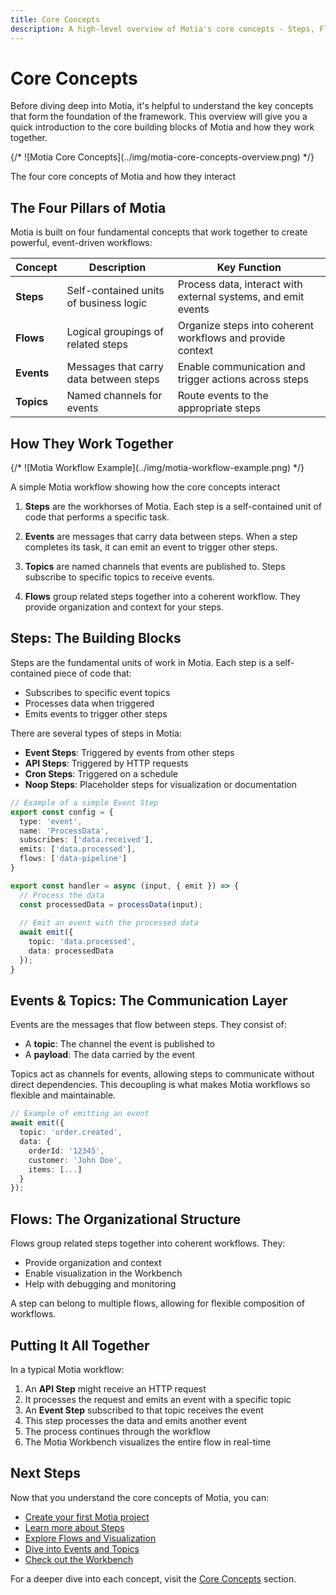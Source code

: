 ```yaml
---
title: Core Concepts
description: A high-level overview of Motia's core concepts - Steps, Flows, Events, and Topics
---
```


# Core Concepts

Before diving deep into Motia, it's helpful to understand the key concepts that form the foundation of the framework. This overview will give you a quick introduction to the core building blocks of Motia and how they work together.

<div className="my-8">
  {/* ![Motia Core Concepts](../img/motia-core-concepts-overview.png) */}
  <p className="text-center text-sm text-gray-500 mt-2">The four core concepts of Motia and how they interact</p>
</div>

## The Four Pillars of Motia

Motia is built on four fundamental concepts that work together to create powerful, event-driven workflows:

| Concept    | Description                                                                                                | Key Function                                                                                                                               |
| ---------- | ---------------------------------------------------------------------------------------------------------- | ------------------------------------------------------------------------------------------------------------------------------------------ |
| **Steps**  | Self-contained units of business logic                                                                     | Process data, interact with external systems, and emit events                                                                              |
| **Flows**  | Logical groupings of related steps                                                                         | Organize steps into coherent workflows and provide context                                                                                 |
| **Events** | Messages that carry data between steps                                                                     | Enable communication and trigger actions across steps                                                                                      |
| **Topics** | Named channels for events                                                                                  | Route events to the appropriate steps                                                                                                      |

## How They Work Together

<div className="my-8">
  {/* ![Motia Workflow Example](../img/motia-workflow-example.png) */}
  <p className="text-center text-sm text-gray-500 mt-2">A simple Motia workflow showing how the core concepts interact</p>
</div>

1. **Steps** are the workhorses of Motia. Each step is a self-contained unit of code that performs a specific task.

2. **Events** are messages that carry data between steps. When a step completes its task, it can emit an event to trigger other steps.

3. **Topics** are named channels that events are published to. Steps subscribe to specific topics to receive events.

4. **Flows** group related steps together into a coherent workflow. They provide organization and context for your steps.

## Steps: The Building Blocks

Steps are the fundamental units of work in Motia. Each step is a self-contained piece of code that:

- Subscribes to specific event topics
- Processes data when triggered
- Emits events to trigger other steps

There are several types of steps in Motia:

- **Event Steps**: Triggered by events from other steps
- **API Steps**: Triggered by HTTP requests
- **Cron Steps**: Triggered on a schedule
- **Noop Steps**: Placeholder steps for visualization or documentation

```typescript
// Example of a simple Event Step
export const config = {
  type: 'event',
  name: 'ProcessData',
  subscribes: ['data.received'],
  emits: ['data.processed'],
  flows: ['data-pipeline']
}

export const handler = async (input, { emit }) => {
  // Process the data
  const processedData = processData(input);
  
  // Emit an event with the processed data
  await emit({
    topic: 'data.processed',
    data: processedData
  });
}
```

## Events & Topics: The Communication Layer

Events are the messages that flow between steps. They consist of:

- A **topic**: The channel the event is published to
- A **payload**: The data carried by the event

Topics act as channels for events, allowing steps to communicate without direct dependencies. This decoupling is what makes Motia workflows so flexible and maintainable.

```typescript
// Example of emitting an event
await emit({
  topic: 'order.created',
  data: {
    orderId: '12345',
    customer: 'John Doe',
    items: [...]
  }
});
```

## Flows: The Organizational Structure

Flows group related steps together into coherent workflows. They:

- Provide organization and context
- Enable visualization in the Workbench
- Help with debugging and monitoring

A step can belong to multiple flows, allowing for flexible composition of workflows.

## Putting It All Together

In a typical Motia workflow:

1. An **API Step** might receive an HTTP request
2. It processes the request and emits an event with a specific topic
3. An **Event Step** subscribed to that topic receives the event
4. This step processes the data and emits another event
5. The process continues through the workflow
6. The Motia Workbench visualizes the entire flow in real-time

## Next Steps

Now that you understand the core concepts of Motia, you can:

- [Create your first Motia project](/docs/getting-started/quick-start)
- [Learn more about Steps](/docs/concepts/steps/defining-steps)
- [Explore Flows and Visualization](/docs/concepts/flows-and-visualization)
- [Dive into Events and Topics](/docs/concepts/events-and-topics)
- [Check out the Workbench](/docs/workbench/overview)

For a deeper dive into each concept, visit the [Core Concepts](/docs/concepts) section.

